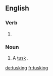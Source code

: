 ==English==

===Verb===
{{head|en|present participle}}

# {{present participle of|tusk|lang=en|nocat=1}}

===Noun===
{{en-noun}}

# {{lb|en|carpentry}} A [[tusk]] {{qual|projecting member}}.

[[de:tusking]]
[[fr:tusking]]